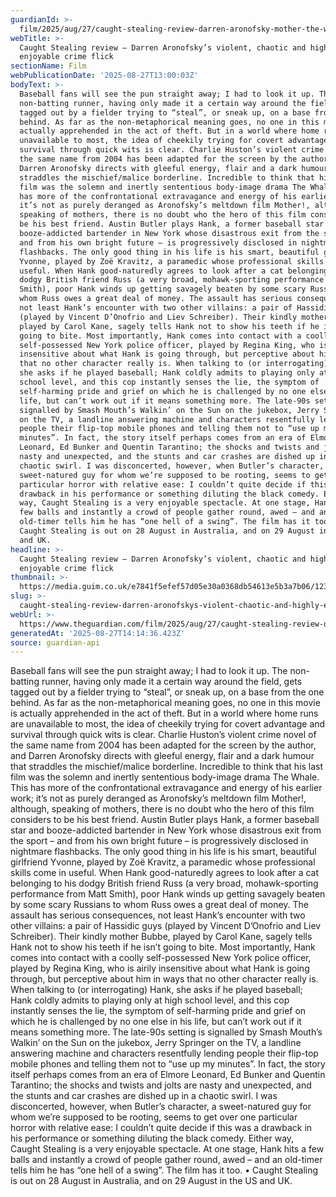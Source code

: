 ```yaml
---
guardianId: >-
  film/2025/aug/27/caught-stealing-review-darren-aronofsky-mother-the-whale-baseball
webTitle: >-
  Caught Stealing review – Darren Aronofsky’s violent, chaotic and highly
  enjoyable crime flick
sectionName: Film
webPublicationDate: '2025-08-27T13:00:03Z'
bodyText: >-
  Baseball fans will see the pun straight away; I had to look it up. The
  non-batting runner, having only made it a certain way around the field, gets
  tagged out by a fielder trying to “steal”, or sneak up, on a base from the one
  behind. As far as the non-metaphorical meaning goes, no one in this movie is
  actually apprehended in the act of theft. But in a world where home runs are
  unavailable to most, the idea of cheekily trying for covert advantage and
  survival through quick wits is clear. Charlie Huston’s violent crime novel of
  the same name from 2004 has been adapted for the screen by the author, and
  Darren Aronofsky directs with gleeful energy, flair and a dark humour that
  straddles the mischief/malice borderline. Incredible to think that his last
  film was the solemn and inertly sententious body-image drama The Whale. This
  has more of the confrontational extravagance and energy of his earlier work;
  it’s not as purely deranged as Aronofsky’s meltdown film Mother!, although,
  speaking of mothers, there is no doubt who the hero of this film considers to
  be his best friend. Austin Butler plays Hank, a former baseball star and
  booze-addicted bartender in New York whose disastrous exit from the sport –
  and from his own bright future – is progressively disclosed in nightmare
  flashbacks. The only good thing in his life is his smart, beautiful girlfriend
  Yvonne, played by Zoë Kravitz, a paramedic whose professional skills come in
  useful. When Hank good-naturedly agrees to look after a cat belonging to his
  dodgy British friend Russ (a very broad, mohawk-sporting performance from Matt
  Smith), poor Hank winds up getting savagely beaten by some scary Russians to
  whom Russ owes a great deal of money. The assault has serious consequences,
  not least Hank’s encounter with two other villains: a pair of Hassidic guys
  (played by Vincent D’Onofrio and Liev Schreiber). Their kindly mother Bubbe,
  played by Carol Kane, sagely tells Hank not to show his teeth if he isn’t
  going to bite. Most importantly, Hank comes into contact with a coolly
  self-possessed New York police officer, played by Regina King, who is airily
  insensitive about what Hank is going through, but perceptive about him in ways
  that no other character really is. When talking to (or interrogating) Hank,
  she asks if he played baseball; Hank coldly admits to playing only at high
  school level, and this cop instantly senses the lie, the symptom of
  self-harming pride and grief on which he is challenged by no one else in his
  life, but can’t work out if it means something more. The late-90s setting is
  signalled by Smash Mouth’s Walkin’ on the Sun on the jukebox, Jerry Springer
  on the TV, a landline answering machine and characters resentfully lending
  people their flip-top mobile phones and telling them not to “use up my
  minutes”. In fact, the story itself perhaps comes from an era of Elmore
  Leonard, Ed Bunker and Quentin Tarantino; the shocks and twists and jolts are
  nasty and unexpected, and the stunts and car crashes are dished up in a
  chaotic swirl. I was disconcerted, however, when Butler’s character, a
  sweet-natured guy for whom we’re supposed to be rooting, seems to get over one
  particular horror with relative ease: I couldn’t quite decide if this was a
  drawback in his performance or something diluting the black comedy. Either
  way, Caught Stealing is a very enjoyable spectacle. At one stage, Hank hits a
  few balls and instantly a crowd of people gather round, awed – and an
  old-timer tells him he has “one hell of a swing”. The film has it too. •
  Caught Stealing is out on 28 August in Australia, and on 29 August in the US
  and UK.
headline: >-
  Caught Stealing review – Darren Aronofsky’s violent, chaotic and highly
  enjoyable crime flick
thumbnail: >-
  https://media.guim.co.uk/e7841f5efef57d05e30a0368db54613e5b3a7b06/1234_266_3197_2558/500.jpg
slug: >-
  caught-stealing-review-darren-aronofskys-violent-chaotic-and-highly-enjoyable-crime-flick
webUrl: >-
  https://www.theguardian.com/film/2025/aug/27/caught-stealing-review-darren-aronofsky-mother-the-whale-baseball
generatedAt: '2025-08-27T14:14:36.423Z'
source: guardian-api
---
```

Baseball fans will see the pun straight away; I had to look it up. The non-batting runner, having only made it a certain way around the field, gets tagged out by a fielder trying to “steal”, or sneak up, on a base from the one behind. As far as the non-metaphorical meaning goes, no one in this movie is actually apprehended in the act of theft. But in a world where home runs are unavailable to most, the idea of cheekily trying for covert advantage and survival through quick wits is clear. Charlie Huston’s violent crime novel of the same name from 2004 has been adapted for the screen by the author, and Darren Aronofsky directs with gleeful energy, flair and a dark humour that straddles the mischief/malice borderline. Incredible to think that his last film was the solemn and inertly sententious body-image drama The Whale. This has more of the confrontational extravagance and energy of his earlier work; it’s not as purely deranged as Aronofsky’s meltdown film Mother!, although, speaking of mothers, there is no doubt who the hero of this film considers to be his best friend. Austin Butler plays Hank, a former baseball star and booze-addicted bartender in New York whose disastrous exit from the sport – and from his own bright future – is progressively disclosed in nightmare flashbacks. The only good thing in his life is his smart, beautiful girlfriend Yvonne, played by Zoë Kravitz, a paramedic whose professional skills come in useful. When Hank good-naturedly agrees to look after a cat belonging to his dodgy British friend Russ (a very broad, mohawk-sporting performance from Matt Smith), poor Hank winds up getting savagely beaten by some scary Russians to whom Russ owes a great deal of money. The assault has serious consequences, not least Hank’s encounter with two other villains: a pair of Hassidic guys (played by Vincent D’Onofrio and Liev Schreiber). Their kindly mother Bubbe, played by Carol Kane, sagely tells Hank not to show his teeth if he isn’t going to bite. Most importantly, Hank comes into contact with a coolly self-possessed New York police officer, played by Regina King, who is airily insensitive about what Hank is going through, but perceptive about him in ways that no other character really is. When talking to (or interrogating) Hank, she asks if he played baseball; Hank coldly admits to playing only at high school level, and this cop instantly senses the lie, the symptom of self-harming pride and grief on which he is challenged by no one else in his life, but can’t work out if it means something more. The late-90s setting is signalled by Smash Mouth’s Walkin’ on the Sun on the jukebox, Jerry Springer on the TV, a landline answering machine and characters resentfully lending people their flip-top mobile phones and telling them not to “use up my minutes”. In fact, the story itself perhaps comes from an era of Elmore Leonard, Ed Bunker and Quentin Tarantino; the shocks and twists and jolts are nasty and unexpected, and the stunts and car crashes are dished up in a chaotic swirl. I was disconcerted, however, when Butler’s character, a sweet-natured guy for whom we’re supposed to be rooting, seems to get over one particular horror with relative ease: I couldn’t quite decide if this was a drawback in his performance or something diluting the black comedy. Either way, Caught Stealing is a very enjoyable spectacle. At one stage, Hank hits a few balls and instantly a crowd of people gather round, awed – and an old-timer tells him he has “one hell of a swing”. The film has it too. • Caught Stealing is out on 28 August in Australia, and on 29 August in the US and UK.
